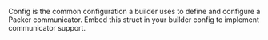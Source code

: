 <!-- Code generated from the comments of the Config struct in communicator/config.go; DO NOT EDIT MANUALLY -->

Config is the common configuration a builder uses to define and configure a Packer
communicator. Embed this struct in your builder config to implement
communicator support.

<!-- End of code generated from the comments of the Config struct in communicator/config.go; -->
